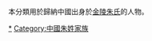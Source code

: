{{Catnav|頁面分類|历史|歷史學|系譜學|漢族姓氏}}
{{Catnav|頁面分類|人文學科|歷史學|系譜學|漢族姓氏}}
{{Catnav|頁面分類|人类学|文化人类学|家世與傳承|系譜學|漢族姓氏}}

本分類用於歸納中國出身於[[金陵朱氏|金陵朱氏]]的人物。

[[Category:江宁县人|*]]
[[Category:中國朱姓家族|Category:中國朱姓家族]]